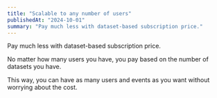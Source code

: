 ```yaml
---
title: "Scalable to any number of users"
publishedAt: "2024-10-01"
summary: "Pay much less with dataset-based subscription price."
---
```


Pay much less with dataset-based subscription price.

No matter how many users you have, you pay based on the number of datasets you have.

This way, you can have as many users and events as you want without worrying about the cost.